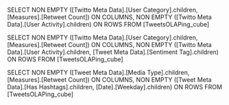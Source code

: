 SELECT 
	NON EMPTY
	([Twitto Meta Data].[User Category].children, [Measures].[Retweet Count]) ON COLUMNS,
	NON EMPTY 
	([Twitto Meta Data].[User Activity].children) ON ROWS
FROM
	[TweetsOLAPing_cube]



SELECT 
	NON EMPTY
	([Twitto Meta Data].[User Category].children, [Measures].[Retweet Count]) ON COLUMNS,
	NON EMPTY 
	([Twitto Meta Data].[User Activity].children, [Tweet Meta Data].[Sentiment Tag].children) ON ROWS
FROM
	[TweetsOLAPing_cube]


SELECT 
	NON EMPTY
	([Tweet Meta Data].[Media Type].children, [Measures].[Retweet Count]) ON COLUMNS,
	NON EMPTY 
	([Tweet Meta Data].[Has Hashtags].children, [Date].[Weekday].children) ON ROWS
FROM
	[TweetsOLAPing_cube]